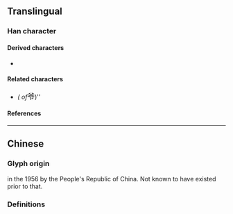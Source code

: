 {{also|爺}}
{{character info}}
==Translingual==
{{stroke order|strokes=6}}

===Han character===
{{Han char|rn=88|rad=父|as=02|sn=6|four=80227|canj=CKSL|ids=⿱父𰆊}}

====Derived characters====
* {{l|mul|[[𫢜]]}} <!-- Note: Traditional form ⿰亻爺 does not exist. -->

====Related characters====
* {{l|mul|[[爺]]}} ''({{w|Traditional Chinese|Traditional form}} of ''<big>爷</big>)''

====References====
{{Han ref|kx=0690.011|hdz=32039.020|uh=7237}}

----

==Chinese==

===Glyph origin===
{{Han simp|爺|f=耶|t=ㄗ}} in the 1956 {{w|Chinese Character Simplification Scheme}} by the People's Republic of China. Not known to have existed prior to that. <!-- Refer https://zh.wikisource.org/wiki/漢字簡化方案 -->

===Definitions===
{{zh-see|爺}}